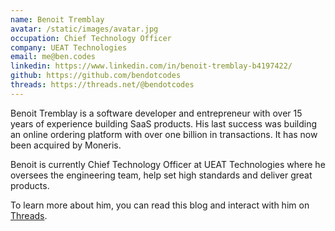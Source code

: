 ```yaml
---
name: Benoit Tremblay
avatar: /static/images/avatar.jpg
occupation: Chief Technology Officer
company: UEAT Technologies
email: me@ben.codes
linkedin: https://www.linkedin.com/in/benoit-tremblay-b4197422/
github: https://github.com/bendotcodes
threads: https://threads.net/@bendotcodes
---
```


Benoit Tremblay is a software developer and entrepreneur with over 15 years of experience building SaaS products. His last success was building an online ordering platform with over one billion in transactions. It has now been acquired by Moneris.

Benoit is currently Chief Technology Officer at UEAT Technologies where he oversees the engineering  team, help set high standards and deliver great products.

To learn more about him, you can read this blog and interact with him on <a href="https://threads.net/@bendotcodes">Threads</a>.
